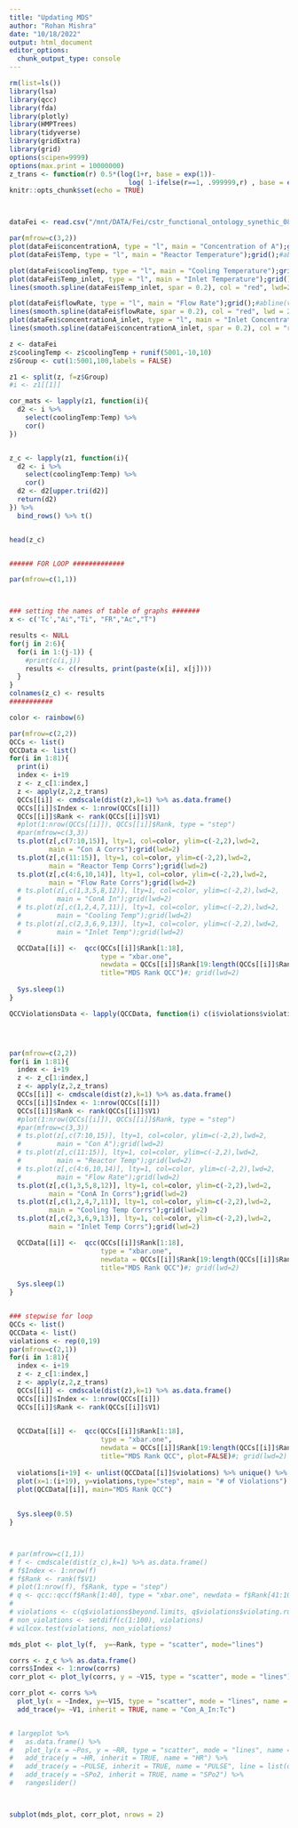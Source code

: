 ```yaml
---
title: "Updating MDS"
author: "Rohan Mishra"
date: "10/18/2022"
output: html_document
editor_options: 
  chunk_output_type: console
---
```


```r

rm(list=ls())
library(lsa)
library(qcc)
library(fda)
library(plotly)
library(HMPTrees)
library(tidyverse)
library(gridExtra)
library(grid)
options(scipen=9999)
options(max.print = 10000000) 
z_trans <- function(r) 0.5*(log(1+r, base = exp(1))-
                              log( 1-ifelse(r==1, .999999,r) , base = exp(1))) 
knitr::opts_chunk$set(echo = TRUE)



dataFei <- read.csv("/mnt/DATA/Fei/cstr_functional_ontology_synethic_08242022.csv") 

```

```r

par(mfrow=c(3,2))
plot(dataFei$concentrationA, type = "l", main = "Concentration of A");grid();#abline(v=seq(0,5000,by=50)); 
plot(dataFei$Temp, type = "l", main = "Reactor Temperature");grid();#abline(v=seq(0,5000,by=50))

plot(dataFei$coolingTemp, type = "l", main = "Cooling Temperature");grid();#abline(v=seq(0,5000,by=50))
plot(dataFei$Temp_inlet, type = "l", main = "Inlet Temperature");grid();#abline(v=seq(0,5000,by=50))
lines(smooth.spline(dataFei$Temp_inlet, spar = 0.2), col = "red", lwd=2)

plot(dataFei$flowRate, type = "l", main = "Flow Rate");grid();#abline(v=seq(0,5000,by=50))
lines(smooth.spline(dataFei$flowRate, spar = 0.2), col = "red", lwd = 2)
plot(dataFei$concentrationA_inlet, type = "l", main = "Inlet Concentration of A");grid();#abline(v=seq(0,5000,by=50))
lines(smooth.spline(dataFei$concentrationA_inlet, spar = 0.2), col = "red", lwd = 2)

```

```r

z <- dataFei
z$coolingTemp <- z$coolingTemp + runif(5001,-10,10)
z$Group <- cut(1:5001,100,labels = FALSE)

z1 <- split(z, f=z$Group)
#i <- z1[[1]]

cor_mats <- lapply(z1, function(i){
  d2 <- i %>%
    select(coolingTemp:Temp) %>%
    cor()
})


z_c <- lapply(z1, function(i){
  d2 <- i %>%
    select(coolingTemp:Temp) %>%
    cor()
  d2 <- d2[upper.tri(d2)]
  return(d2)
}) %>%
  bind_rows() %>% t()


head(z_c)


###### FOR LOOP #############

par(mfrow=c(1,1))



### setting the names of table of graphs #######
x <- c('Tc',"Ai","Ti", "FR","Ac","T")

results <- NULL
for(j in 2:6){
  for(i in 1:(j-1)) {
    #print(c(i,j))
    results <- c(results, print(paste(x[i], x[j])))
  }
}
colnames(z_c) <- results
###########

color <- rainbow(6)

par(mfrow=c(2,2))
QCCs <- list()
QCCData <- list()
for(i in 1:81){
  print(i)
  index <- i+19
  z <- z_c[1:index,]
  z <- apply(z,2,z_trans)
  QCCs[[i]] <- cmdscale(dist(z),k=1) %>% as.data.frame()
  QCCs[[i]]$Index <- 1:nrow(QCCs[[i]])
  QCCs[[i]]$Rank <- rank(QCCs[[i]]$V1)
  #plot(1:nrow(QCCs[[i]]), QCCs[[i]]$Rank, type = "step")
  #par(mfrow=c(3,3))
  ts.plot(z[,c(7:10,15)], lty=1, col=color, ylim=c(-2,2),lwd=2,
          main = "Con A Corrs");grid(lwd=2)
  ts.plot(z[,c(11:15)], lty=1, col=color, ylim=c(-2,2),lwd=2,
          main = "Reactor Temp Corrs");grid(lwd=2)
  ts.plot(z[,c(4:6,10,14)], lty=1, col=color, ylim=c(-2,2),lwd=2,
          main = "Flow Rate Corrs");grid(lwd=2)
  # ts.plot(z[,c(1,3,5,8,12)], lty=1, col=color, ylim=c(-2,2),lwd=2,
  #         main = "ConA In");grid(lwd=2)
  # ts.plot(z[,c(1,2,4,7,11)], lty=1, col=color, ylim=c(-2,2),lwd=2,
  #         main = "Cooling Temp");grid(lwd=2)
  # ts.plot(z[,c(2,3,6,9,13)], lty=1, col=color, ylim=c(-2,2),lwd=2,
  #         main = "Inlet Temp");grid(lwd=2)

  QCCData[[i]] <-  qcc(QCCs[[i]]$Rank[1:18], 
                       type = "xbar.one", 
                       newdata = QCCs[[i]]$Rank[19:length(QCCs[[i]]$Rank)],
                       title="MDS Rank QCC")#; grid(lwd=2)
  
  Sys.sleep(1)
}

QCCViolationsData <- lapply(QCCData, function(i) c(i$violations$violating.runs, i$violations$beyond.limits))




par(mfrow=c(2,2))
for(i in 1:81){
  index <- i+19
  z <- z_c[1:index,]
  z <- apply(z,2,z_trans)
  QCCs[[i]] <- cmdscale(dist(z),k=1) %>% as.data.frame()
  QCCs[[i]]$Index <- 1:nrow(QCCs[[i]])
  QCCs[[i]]$Rank <- rank(QCCs[[i]]$V1)
  #plot(1:nrow(QCCs[[i]]), QCCs[[i]]$Rank, type = "step")
  #par(mfrow=c(3,3))
  # ts.plot(z[,c(7:10,15)], lty=1, col=color, ylim=c(-2,2),lwd=2,
  #         main = "Con A");grid(lwd=2)
  # ts.plot(z[,c(11:15)], lty=1, col=color, ylim=c(-2,2),lwd=2,
  #         main = "Reactor Temp");grid(lwd=2)
  # ts.plot(z[,c(4:6,10,14)], lty=1, col=color, ylim=c(-2,2),lwd=2,
  #         main = "Flow Rate");grid(lwd=2)
  ts.plot(z[,c(1,3,5,8,12)], lty=1, col=color, ylim=c(-2,2),lwd=2,
          main = "ConA In Corrs");grid(lwd=2)
  ts.plot(z[,c(1,2,4,7,11)], lty=1, col=color, ylim=c(-2,2),lwd=2,
          main = "Cooling Temp Corrs");grid(lwd=2)
  ts.plot(z[,c(2,3,6,9,13)], lty=1, col=color, ylim=c(-2,2),lwd=2,
          main = "Inlet Temp Corrs");grid(lwd=2)

  QCCData[[i]] <-  qcc(QCCs[[i]]$Rank[1:18], 
                       type = "xbar.one", 
                       newdata = QCCs[[i]]$Rank[19:length(QCCs[[i]]$Rank)],
                       title="MDS Rank QCC")#; grid(lwd=2)
  
  Sys.sleep(1)
}


### stepwise for loop
QCCs <- list()
QCCData <- list()
violations <- rep(0,19)
par(mfrow=c(2,1))
for(i in 1:81){
  index <- i+19
  z <- z_c[1:index,]
  z <- apply(z,2,z_trans)
  QCCs[[i]] <- cmdscale(dist(z),k=1) %>% as.data.frame()
  QCCs[[i]]$Index <- 1:nrow(QCCs[[i]])
  QCCs[[i]]$Rank <- rank(QCCs[[i]]$V1)
  

  QCCData[[i]] <-  qcc(QCCs[[i]]$Rank[1:18], 
                       type = "xbar.one", 
                       newdata = QCCs[[i]]$Rank[19:length(QCCs[[i]]$Rank)],
                       title="MDS Rank QCC", plot=FALSE)#; grid(lwd=2)
  
  violations[i+19] <- unlist(QCCData[[i]]$violations) %>% unique() %>% length()
  plot(x=1:(i+19), y=violations,type="step", main = "# of Violations")
  plot(QCCData[[i]], main="MDS Rank QCC")
  
  
  Sys.sleep(0.5)
}



# par(mfrow=c(1,1))
# f <- cmdscale(dist(z_c),k=1) %>% as.data.frame()
# f$Index <- 1:nrow(f)
# f$Rank <- rank(f$V1)
# plot(1:nrow(f), f$Rank, type = "step")
# q <- qcc::qcc(f$Rank[1:40], type = "xbar.one", newdata = f$Rank[41:100])
# 
# violations <- c(q$violations$beyond.limits, q$violations$violating.runs)
# non_violations <- setdiff(c(1:100), violations)
# wilcox.test(violations, non_violations)


```


```r

mds_plot <- plot_ly(f,  y=~Rank, type = "scatter", mode="lines")

corrs <- z_c %>% as.data.frame()
corrs$Index <- 1:nrow(corrs)
corr_plot <- plot_ly(corrs, y = ~V15, type = "scatter", mode = "lines") + add_lines(corr_plot, x = ~Index, y=~V1)

corr_plot <- corrs %>%
  plot_ly(x = ~Index, y=~V15, type = "scatter", mode = "lines", name = "Con_A:Temp") %>%
  add_trace(y= ~V1, inherit = TRUE, name = "Con_A_In:Tc")


# largeplot %>%
#   as.data.frame() %>%
#   plot_ly(x = ~Pos, y = ~RR, type = "scatter", mode = "lines", name = "RR") %>%
#   add_trace(y = ~HR, inherit = TRUE, name = "HR") %>%
#   add_trace(y = ~PULSE, inherit = TRUE, name = "PULSE", line = list(dash = "dash")) %>%
#   add_trace(y = ~SPo2, inherit = TRUE, name = "SPo2") %>%
#   rangeslider()



subplot(mds_plot, corr_plot, nrows = 2)


```